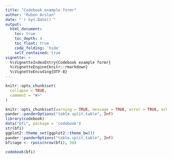 ```yaml
---
title: "Codebook example formr"
author: "Ruben Arslan"
date: "`r Sys.Date()`"
output:
  html_document:
    toc: true
    toc_depth: 4
    toc_float: true
    code_folding: 'hide'
    self_contained: true
vignette: >
  %\VignetteIndexEntry{Codebook example formr}
  %\VignetteEngine{knitr::rmarkdown}
  %\VignetteEncoding{UTF-8}
---
```



```r
knitr::opts_chunk$set(
  collapse = TRUE,
  comment = "#>"
)
```


```r
knitr::opts_chunk$set(warning = TRUE, message = TRUE, error = TRUE, echo = FALSE)
pander::panderOptions("table.split.table", Inf)
library(codebook)
data("bfi", package = 'codebook')
str(bfi)
ggplot2::theme_set(ggplot2::theme_bw())
pander::panderOptions("table.split.table", Inf)
bfi$age <- rpois(nrow(bfi), 30)
```

```r
codebook(bfi)
```

